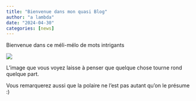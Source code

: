 ```yaml
---
title: "Bienvenue dans mon quasi Blog"
author: "a lambda"
date: "2024-04-30"
categories: [news]
---
```


Bienvenue dans ce méli-mélo de mots intrigants

![](circumpolaire.png)

L'image que vous voyez laisse à penser que quelque chose tourne rond quelque part.

Vous remarquerez aussi que la polaire ne l'est pas autant qu'on le présume :)
